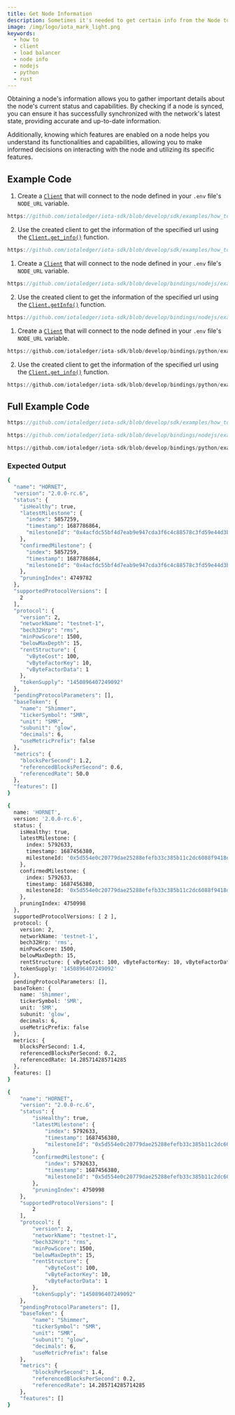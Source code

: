 ```yaml
---
title: Get Node Information
description: Sometimes it's needed to get certain info from the Node to determine for example if the node is synced or which features it has enabled. You can get this info from a Client instance.
image: /img/logo/iota_mark_light.png
keywords:
  - how to
  - client
  - load balancer
  - node info
  - nodejs
  - python
  - rust
---
```



Obtaining a node's information allows you to gather important details about the node's current status and capabilities.
By checking if a node is synced, you can ensure it has successfully synchronized with the network's latest state,
providing accurate and up-to-date information.

Additionally, knowing which features are enabled on a node helps you understand its functionalities and capabilities,
allowing you to make informed decisions on interacting with the node and utilizing its specific features.

<AccountClient />

## Example Code

<Tabs groupId="language" queryString>
<TabItem value="rust" label="Rust">

1. Create a [`Client`](https://docs.rs/iota-sdk/latest/iota_sdk/client/core/struct.Client.html) that will connect to the
   node defined in your `.env` file's `NODE_URL` variable.

```rust reference
https://github.com/iotaledger/iota-sdk/blob/develop/sdk/examples/how_tos/client/get_info.rs#L19-L28
```

2. Use the created client to get the information of the specified url using the
   [`Client.get_info()`](https://docs.rs/iota-sdk/latest/iota_sdk/client/core/struct.Client.html#method.get_info)
   function.

```rust reference
https://github.com/iotaledger/iota-sdk/blob/develop/sdk/examples/how_tos/client/get_info.rs#L31
```

</TabItem>
<TabItem value="typescript-node" label="Typescript (Node.js)">

1. Create a [`Client`](../../references/nodejs/classes/Client/) that will connect to the
   node defined in your `.env` file's `NODE_URL` variable.

```typescript reference
https://github.com/iotaledger/iota-sdk/blob/develop/bindings/nodejs/examples/how_tos/client/get-info.ts#L13-L21
```

2. Use the created client to get the information of the specified url using the
   [`Client.getInfo()`](../../references/nodejs/classes/Client/#getinfo)
   function.

```typescript reference
https://github.com/iotaledger/iota-sdk/blob/develop/bindings/nodejs/examples/how_tos/client/get-info.ts#L24
```

</TabItem>
<TabItem value="python" label="Python">

1. Create a [`Client`](../../references/python/iota_sdk/client/) that will connect to the
   node defined in your `.env` file's `NODE_URL` variable.

```python reference
https://github.com/iotaledger/iota-sdk/blob/develop/bindings/python/examples/how_tos/client/get_info.py#L9-L12
```

2. Use the created client to get the information of the specified url using the
   [`Client.get_info()`](../../references/python/iota_sdk/client/_node_core_api/#get_info)
   function.

```python reference
https://github.com/iotaledger/iota-sdk/blob/develop/bindings/python/examples/how_tos/client/get_info.py#L15
```

</TabItem>
</Tabs>

## Full Example Code

<Tabs groupId="language" queryString>
<TabItem value="rust" label="Rust">

```rust reference
https://github.com/iotaledger/iota-sdk/blob/develop/sdk/examples/how_tos/client/get_info.rs
```

</TabItem>
<TabItem value="typescript-node" label="Typescript (Node.js)">

```typescript reference
https://github.com/iotaledger/iota-sdk/blob/develop/bindings/nodejs/examples/how_tos/client/get-info.ts
```

</TabItem>
<TabItem value="python" label="Python">

```python reference
https://github.com/iotaledger/iota-sdk/blob/develop/bindings/python/examples/how_tos/client/get_info.py
```

</TabItem>
</Tabs>

### Expected Output

<Tabs groupId="language" queryString>
<TabItem value="rust" label="Rust">

```bash
{
  "name": "HORNET",
  "version": "2.0.0-rc.6",
  "status": {
    "isHealthy": true,
    "latestMilestone": {
      "index": 5857259,
      "timestamp": 1687786864,
      "milestoneId": "0x4acfdc55bf4d7eab9e947cda3f6c4c88578c3fd59e44d3b461b706ef73186622"
    },
    "confirmedMilestone": {
      "index": 5857259,
      "timestamp": 1687786864,
      "milestoneId": "0x4acfdc55bf4d7eab9e947cda3f6c4c88578c3fd59e44d3b461b706ef73186622"
    },
    "pruningIndex": 4749782
  },
  "supportedProtocolVersions": [
    2
  ],
  "protocol": {
    "version": 2,
    "networkName": "testnet-1",
    "bech32Hrp": "rms",
    "minPowScore": 1500,
    "belowMaxDepth": 15,
    "rentStructure": {
      "vByteCost": 100,
      "vByteFactorKey": 10,
      "vByteFactorData": 1
    },
    "tokenSupply": "1450896407249092"
  },
  "pendingProtocolParameters": [],
  "baseToken": {
    "name": "Shimmer",
    "tickerSymbol": "SMR",
    "unit": "SMR",
    "subunit": "glow",
    "decimals": 6,
    "useMetricPrefix": false
  },
  "metrics": {
    "blocksPerSecond": 1.2,
    "referencedBlocksPerSecond": 0.6,
    "referencedRate": 50.0
  },
  "features": []
}
```

</TabItem>
<TabItem value="typescript-node" label="Typescript (Node.js)">

```bash
{
  name: 'HORNET',
  version: '2.0.0-rc.6',
  status: {
    isHealthy: true,
    latestMilestone: {
      index: 5792633,
      timestamp: 1687456380,
      milestoneId: '0x5d554e0c20779dae25288efefb33c385b11c2dc6088f9418d3a1fececa1385fc'
    },
    confirmedMilestone: {
      index: 5792633,
      timestamp: 1687456380,
      milestoneId: '0x5d554e0c20779dae25288efefb33c385b11c2dc6088f9418d3a1fececa1385fc'
    },
    pruningIndex: 4750998
  },
  supportedProtocolVersions: [ 2 ],
  protocol: {
    version: 2,
    networkName: 'testnet-1',
    bech32Hrp: 'rms',
    minPowScore: 1500,
    belowMaxDepth: 15,
    rentStructure: { vByteCost: 100, vByteFactorKey: 10, vByteFactorData: 1 },
    tokenSupply: '1450896407249092'
  },
  pendingProtocolParameters: [],
  baseToken: {
    name: 'Shimmer',
    tickerSymbol: 'SMR',
    unit: 'SMR',
    subunit: 'glow',
    decimals: 6,
    useMetricPrefix: false
  },
  metrics: {
    blocksPerSecond: 1.4,
    referencedBlocksPerSecond: 0.2,
    referencedRate: 14.285714285714285
  },
  features: []
}
```

</TabItem>
<TabItem value="python" label="Python">

```bash
{
    "name": "HORNET",
    "version": "2.0.0-rc.6",
    "status": {
        "isHealthy": true,
        "latestMilestone": {
            "index": 5792633,
            "timestamp": 1687456380,
            "milestoneId": "0x5d554e0c20779dae25288efefb33c385b11c2dc6088f9418d3a1fececa1385fc"
        },
        "confirmedMilestone": {
            "index": 5792633,
            "timestamp": 1687456380,
            "milestoneId": "0x5d554e0c20779dae25288efefb33c385b11c2dc6088f9418d3a1fececa1385fc"
        },
        "pruningIndex": 4750998
    },
    "supportedProtocolVersions": [
        2
    ],
    "protocol": {
        "version": 2,
        "networkName": "testnet-1",
        "bech32Hrp": "rms",
        "minPowScore": 1500,
        "belowMaxDepth": 15,
        "rentStructure": {
            "vByteCost": 100,
            "vByteFactorKey": 10,
            "vByteFactorData": 1
        },
        "tokenSupply": "1450896407249092"
    },
    "pendingProtocolParameters": [],
    "baseToken": {
        "name": "Shimmer",
        "tickerSymbol": "SMR",
        "unit": "SMR",
        "subunit": "glow",
        "decimals": 6,
        "useMetricPrefix": false
    },
    "metrics": {
        "blocksPerSecond": 1.4,
        "referencedBlocksPerSecond": 0.2,
        "referencedRate": 14.285714285714285
    },
    "features": []
}
```

</TabItem>
</Tabs>
